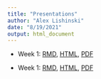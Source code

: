 ```yaml
---
title: "Presentations"
author: "Alex Lishinski"
date: "8/19/2021"
output: html_document
---
```


- Week 1: [RMD](https://github.com/alishinski/course-website/blob/master/slides/week1-slides.Rmd), [HTML](https://f21-intro-to-data-sci-methods-in-ed.netlify.app/slides/week1-slides.html), [PDF](https://f21-intro-to-data-sci-methods-in-ed.netlify.app/slides/week1-slides.pdf)

- Week 1: [RMD](https://github.com/alishinski/course-website/blob/master/slides/week2-slides.Rmd), [HTML](https://f21-intro-to-data-sci-methods-in-ed.netlify.app/slides/week2-slides.html), [PDF](https://f21-intro-to-data-sci-methods-in-ed.netlify.app/slides/week2-slides.pdf)
